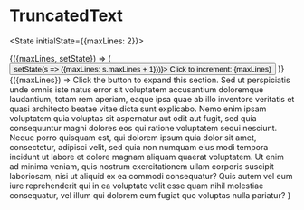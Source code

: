 # TruncatedText

<State initialState={{maxLines: 2}}>

  <Observe>
    {({maxLines, setState}) => (
      <button onClick={() => setState(s => ({maxLines: s.maxLines + 1}))}>
        Click to increment: {maxLines}
      </button>
    )}
  </Observe>

  <Observe>
    {({maxLines}) =>
      <Box px={2} py={1} border={"solid 2px"} borderColor={"border.default"} width={200}>
        <TruncatedText as={"p"} maxLines={maxLines}>
          Click the button to expand this section.  Sed ut perspiciatis unde omnis iste natus error sit voluptatem accusantium doloremque laudantium, totam rem aperiam, eaque ipsa quae ab illo inventore veritatis et quasi architecto beatae vitae dicta sunt explicabo. Nemo enim ipsam voluptatem quia voluptas sit aspernatur aut odit aut fugit, sed quia consequuntur magni dolores eos qui ratione voluptatem sequi nesciunt. Neque porro quisquam est, qui dolorem ipsum quia dolor sit amet, consectetur, adipisci velit, sed quia non numquam eius modi tempora incidunt ut labore et dolore magnam aliquam quaerat voluptatem. Ut enim ad minima veniam, quis nostrum exercitationem ullam corporis suscipit laboriosam, nisi ut aliquid ex ea commodi consequatur? Quis autem vel eum iure reprehenderit qui in ea voluptate velit esse quam nihil molestiae consequatur, vel illum qui dolorem eum fugiat quo voluptas nulla pariatur?
        </TruncatedText>
      </Box>
    }
  </Observe>

</State>
